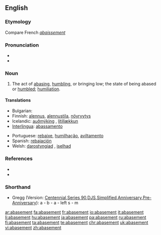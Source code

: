 ==English==

===Etymology===
Compare French ''[[abaissement]]''

===Pronunciation===
* {{IPA|/əˈbeɪs.mənt/}}
* {{audio|en-us-abasement.ogg|Audio (US)}}

===Noun===
{{en-noun}}

# The act of [[abasing]], [[humbling]], or bringing low; the state of being abased or [[humbled]]; [[humiliation]].

====Translations====
{{trans-top|the act of abasing}}
* Bulgarian: {{t|bg|унижение, понижение}}
* Finnish: [[alennus]], [[alennustila]], [[nöyryytys]]
* Icelandic: [[auðmýking]] {{f}}, [[lítillækkun]] {{f}}
* [[Interlingua]]: [[abassamento]]
{{trans-mid}}
* Portuguese: [[rebaixe]], [[humilhação]], [[aviltamento]]
* Spanish: [[rebajación]]
* Welsh: [[darostyngiad]] {{m}}, [[iselhad]] {{m}}
{{trans-bottom}}

===References===
* {{R:Century 1911}}
* {{R:Webster 1913}}

===Shorthand===
* Gregg (Version: [http://en.wikipedia.org/wiki/Gregg_Shorthand#Centennial_Gregg_Shorthand Centennial],[http://en.wikipedia.org/wiki/Gregg_Shorthand#Series_90_Gregg_Shorthand Series 90],[http://en.wikipedia.org/wiki/Gregg_Shorthand#Diamond_Jubilee_Gregg_Shorthand DJS],[http://en.wikipedia.org/wiki/Gregg_Shorthand#Simplified_Gregg_Shorthand Simplified],[http://en.wikipedia.org/wiki/Gregg_Shorthand#Anniversary_Gregg_Shorthand Anniversary],[http://en.wikipedia.org/wiki/Gregg_Shorthand#Pre-Anniversary_Gregg_Shorthand Pre-Anniversary]): a - b - a - left s - m

[[ar:abasement]]
[[fa:abasement]]
[[fr:abasement]]
[[io:abasement]]
[[it:abasement]]
[[li:abasement]]
[[hu:abasement]]
[[ja:abasement]]
[[pa:abasement]]
[[ru:abasement]]
[[fi:abasement]]
[[ta:abasement]]
[[te:abasement]]
[[chr:abasement]]
[[uk:abasement]]
[[vi:abasement]]
[[zh:abasement]]